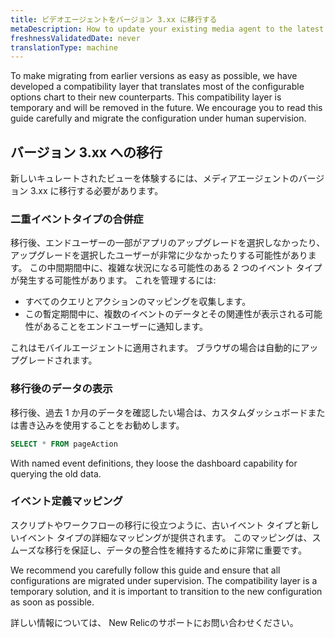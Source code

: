 ```yaml
---
title: ビデオエージェントをバージョン 3.xx に移行する
metaDescription: How to update your existing media agent to the latest version.
freshnessValidatedDate: never
translationType: machine
---
```


To make migrating from earlier versions as easy as possible, we have developed a compatibility layer that translates most of the configurable options chart to their new counterparts. This compatibility layer is temporary and will be removed in the future. We encourage you to read this guide carefully and migrate the configuration under human supervision.

## バージョン 3.xx への移行

新しいキュレートされたビューを体験するには、メディアエージェントのバージョン 3.xx に移行する必要があります。

### 二重イベントタイプの合併症

移行後、エンドユーザーの一部がアプリのアップグレードを選択しなかったり、アップグレードを選択したユーザーが非常に少なかったりする可能性があります。 この中間期間中に、複雑な状況になる可能性のある 2 つのイベント タイプが発生する可能性があります。 これを管理するには:

* すべてのクエリとアクションのマッピングを収集します。
* この暫定期間中に、複数のイベントのデータとその関連性が表示される可能性があることをエンドユーザーに通知します。

<Callout variant="important">
  これはモバイルエージェントに適用されます。 ブラウザの場合は自動的にアップグレードされます。
</Callout>

### 移行後のデータの表示

移行後、過去 1 か月のデータを確認したい場合は、カスタムダッシュボードまたは書き込みを使用することをお勧めします。

```sql
SELECT * FROM pageAction
```

<Callout variant="important">
  With named event definitions, they loose the dashboard capability for querying the old data.
</Callout>

### イベント定義マッピング

スクリプトやワークフローの移行に役立つように、古いイベント タイプと新しいイベント タイプの詳細なマッピングが提供されます。 このマッピングは、スムーズな移行を保証し、データの整合性を維持するために非常に重要です。

We recommend you carefully follow this guide and ensure that all configurations are migrated under supervision. The compatibility layer is a temporary solution, and it is important to transition to the new configuration as soon as possible.

詳しい情報については、 New Relicのサポートにお問い合わせください。